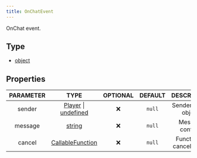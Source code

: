 ```yaml
---
title: OnChatEvent
---
```


OnChat event.

## Type
- [object](https://developer.mozilla.org/en-US/docs/Web/JavaScript/Reference/Global_Objects/Object)

## Properties

| PARAMETER | TYPE | OPTIONAL | DEFAULT | DESCRIPTION |
| :-------: | :--: | :------: | :-----: | :---------: |
| sender | [Player](/docs/classes/player) \| [undefined](https://developer.mozilla.org/en-US/docs/Web/JavaScript/Reference/Global_Objects/undefined) |  ❌   | `null`  | Sender player object. |
| message | [string](https://developer.mozilla.org/en-US/docs/Web/JavaScript/Reference/Global_Objects/String) |  ❌   | `null`  | Message content. |
| cancel | [CallableFunction](https://developer.mozilla.org/en-US/docs/Web/JavaScript/Reference/Global_Objects/Function) |  ❌   | `null`  | Function to cancel event. |
